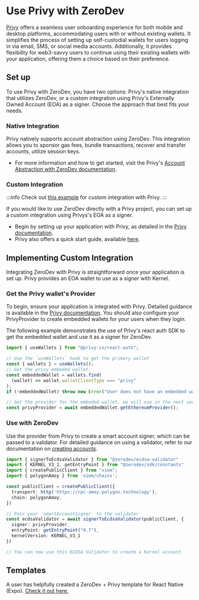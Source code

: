 # Use Privy with ZeroDev

[Privy](https://privy.io/) offers a seamless user onboarding experience for both mobile and desktop platforms, accommodating users with or without existing wallets. It simplifies the process of setting up self-custodial wallets for users logging in via email, SMS, or social media accounts. Additionally, it provides flexibility for web3-savvy users to continue using their existing wallets with your application, offering them a choice based on their preference.

## Set up

To use Privy with ZeroDev, you have two options: Privy's native integration that utilizes ZeroDev, or a custom integration using Privy's Externally Owned Account (EOA) as a signer. Choose the approach that best fits your needs.

### Native Integration
Privy natively supports account abstraction using ZeroDev. This integration allows you to sponsor gas fees, bundle transactions, recover and transfer accounts, utilize session keys.
- For more information and how to get started, visit the Privy's [Account Abstraction with ZeroDev documentation](https://docs.privy.io/guide/frontend/account-abstraction/zerodev).

### Custom Integration

:::info
Check out [this example](https://github.com/zerodevapp/zerodev-signer-examples/tree/main/privy) for custom integration with Privy.
:::

If you would like to use ZeroDev directly with a Privy project, you can set up a custom integration using Privys's EOA as a signer.
- Begin by setting up your application with Privy, as detailed in the [Privy documentation](https://docs.privy.io/).
- Privy also offers a quick start guide, available [here](https://docs.privy.io/guide/quickstart).

## Implementing Custom Integration
Integrating ZeroDev with Privy is straightforward once your application is set up. Privy provides an EOA wallet to use as a signer with Kernel.

### Get the Privy wallet's Provider
To begin, ensure your application is integrated with Privy. Detailed guidance is available in the [Privy documentation](https://docs.privy.io/guide/quickstart). You should also configure your PrivyProvider to create embedded wallets for your users when they login.

The following example demonstrates the use of Privy's react auth SDK to get the embedded wallet and use it as a signer for ZeroDev.

```typescript
import { useWallets } from "@privy-io/react-auth";

// Use the `useWallets` hook to get the primary wallet
const { wallets } = useWallets();
// Get the privy embeded wallet.
const embeddedWallet = wallets.find(
  (wallet) => wallet.walletClientType === "privy"
);
if (!embeddedWallet) throw new Error("User does not have an embedded wallet");

// Get the provider for the embeded wallet, we will use in the next section
const privyProvider = await embeddedWallet.getEthereumProvider();
```

### Use with ZeroDev

Use the provider from Privy to create a smart account signer, which can be passed to a validator. For detailed guidance on using a validator, refer to our documentation on [creating accounts](/sdk/core-api/create-account#api).

```typescript
import { signerToEcdsaValidator } from "@zerodev/ecdsa-validator"
import { KERNEL_V3_1, getEntryPoint } from "@zerodev/sdk/constants"
import { createPublicClient } from "viem";
import { polygonAmoy } from 'viem/chains';

const publicClient = createPublicClient({
  transport: http('https://rpc-amoy.polygon.technology'),
  chain: polygonAmoy,
})

// Pass your `smartAccountSigner` to the validator
const ecdsaValidator = await signerToEcdsaValidator(publicClient, {
  signer: privyProvider,
  entryPoint: getEntryPoint("0.7"),
  kernelVersion: KERNEL_V3_1
})

// You can now use this ECDSA Validator to create a Kernel account
```

## Templates

A user has helpfully created a ZeroDev + Privy template for React Native (Expo).  [Check it out here.](https://github.com/Stephen-Gordon/zerodev-privy-expo)
